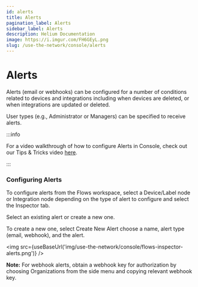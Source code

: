 ```yaml
---
id: alerts
title: Alerts
pagination_label: Alerts
sidebar_label: Alerts
description: Helium Documentation
image: https://i.imgur.com/FH6GEyL.png
slug: /use-the-network/console/alerts
---
```


# Alerts


Alerts (email or webhooks) can be configured for a number of conditions related to devices and
integrations including when devices are deleted, or when integrations are updated or deleted.

User types (e.g., Administrator or Managers) can be specified to receive alerts.

:::info

For a video walkthrough of how to configure Alerts in Console, check out our Tips & Tricks video
[here](https://youtu.be/xv8aM1oNIEs).

:::

### Configuring Alerts

To configure alerts from the Flows workspace, select a Device/Label node or Integration node
depending on the type of alert to configure and select the Inspector tab.

Select an existing alert or create a new one.

To create a new one, select Create New Alert choose a name, alert type (email, webhook), and the
alert.

<img src={useBaseUrl('img/use-the-network/console/flows-inspector-alerts.png')} />

**Note:** For webhook alerts, obtain a webhook key for authorization by choosing Organizations from
the side menu and copying relevant webhook key.
